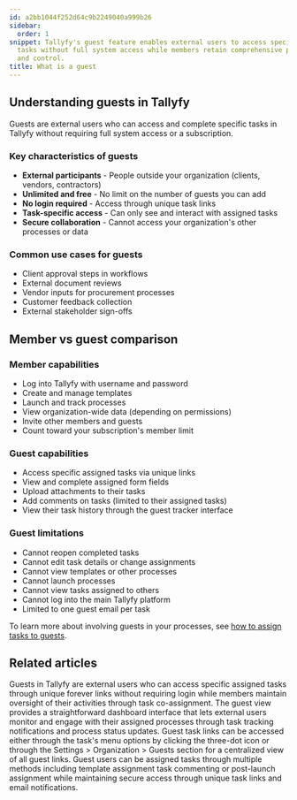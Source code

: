 ```yaml
---
id: a2bb1044f252d64c9b2249040a999b26
sidebar:
  order: 1
snippet: Tallyfy's guest feature enables external users to access specific assigned
  tasks without full system access while members retain comprehensive platform privileges
  and control.
title: What is a guest
---
```


## Understanding guests in Tallyfy

Guests are external users who can access and complete specific tasks in Tallyfy without requiring full system access or a subscription.

### Key characteristics of guests

- **External participants** - People outside your organization (clients, vendors, contractors)
- **Unlimited and free** - No limit on the number of guests you can add
- **No login required** - Access through unique task links
- **Task-specific access** - Can only see and interact with assigned tasks
- **Secure collaboration** - Cannot access your organization's other processes or data

### Common use cases for guests

- Client approval steps in workflows
- External document reviews
- Vendor inputs for procurement processes
- Customer feedback collection
- External stakeholder sign-offs

## Member vs guest comparison

### Member capabilities
- Log into Tallyfy with username and password
- Create and manage templates
- Launch and track processes
- View organization-wide data (depending on permissions)
- Invite other members and guests
- Count toward your subscription's member limit

### Guest capabilities
- Access specific assigned tasks via unique links
- View and complete assigned form fields
- Upload attachments to their tasks
- Add comments on tasks (limited to their assigned tasks)
- View their task history through the guest tracker interface

### Guest limitations
- Cannot reopen completed tasks
- Cannot edit task details or change assignments
- Cannot view templates or other processes
- Cannot launch processes
- Cannot view tasks assigned to others
- Cannot log into the main Tallyfy platform
- Limited to one guest email per task

To learn more about involving guests in your processes, see [how to assign tasks to guests](/products/pro/documenting/guests/how-can-i-assign-tasks-to-guest-users-in-tallyfy/).


## Related articles
<CardGrid>
<LinkTitleCard header="<b>Documenting > Guests</b>" href="/products/pro/documenting/guests/" > Guests in Tallyfy are external users who can access specific assigned tasks through unique forever links without requiring login while members maintain oversight of their activities through task co-assignment. </LinkTitleCard>
<LinkTitleCard header="<b>Guests > The guest view</b>" href="/products/pro/documenting/guests/how-can-guests-monitor-their-processes-on-tallyfy/" > The guest view provides a straightforward dashboard interface that lets external users monitor and engage with their assigned processes through task tracking notifications and process status updates. </LinkTitleCard>
<LinkTitleCard header="<b>Guests > Get a guest's unique link</b>" href="/products/pro/documenting/guests/how-to-find-a-guest-task-link-in-tallyfy/" > Guest task links can be accessed either through the task's menu options by clicking the three-dot icon or through the Settings > Organization > Guests section for a centralized view of all guest links. </LinkTitleCard>
<LinkTitleCard header="<b>Guests > Assign tasks to guests</b>" href="/products/pro/documenting/guests/how-can-i-assign-tasks-to-guest-users-in-tallyfy/" > Guest users can be assigned tasks through multiple methods including template assignment task commenting or post-launch assignment while maintaining secure access through unique task links and email notifications. </LinkTitleCard>
</CardGrid>